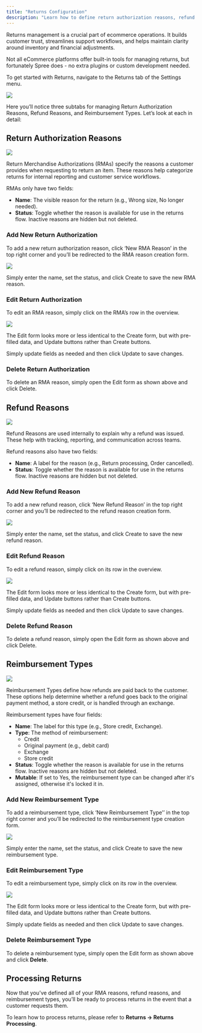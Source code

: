 ```yaml
---
title: "Returns Configuration"
description: "Learn how to define return authorization reasons, refund reasons, and reimbursement types."
---
```


Returns management is a crucial part of ecommerce operations. It builds customer trust, streamlines support workflows, and helps maintain clarity around inventory and financial adjustments.

Not all eCommerce platforms offer built-in tools for managing returns, but fortunately Spree does - no extra plugins or custom development needed.

To get started with Returns, navigate to the Returns tab of the Settings menu.

![](/images/user/settings/returns-configuration/1.returns.png)

Here you’ll notice three subtabs for managing Return Authorization Reasons, Refund Reasons, and Reimbursement Types. Let’s look at each in detail:

## Return Authorization Reasons

![](/images/user/settings/returns-configuration/2.return_authorizations.png)

Return Merchandise Authorizations (RMAs) specify the reasons a customer provides when requesting to return an item. These reasons help categorize returns for internal reporting and customer service workflows.

RMAs only have two fields:

- **Name**: The visible reason for the return (e.g., Wrong size, No longer needed).
- **Status**: Toggle whether the reason is available for use in the returns flow. Inactive reasons are hidden but not deleted.

### Add New Return Authorization

To add a new return authorization reason, click ‘New RMA Reason’ in the top right corner and you’ll be redirected to the RMA reason creation form.

![](/images/user/settings/returns-configuration/3.new_rma.png)

Simply enter the name, set the status, and click Create to save the new RMA reason.

### Edit Return Authorization

To edit an RMA reason, simply click on the RMA’s row in the overview.

![](/images/user/settings/returns-configuration/4.edit_rma.png)

The Edit form looks more or less identical to the Create form, but with pre-filled data, and Update buttons rather than Create buttons.

Simply update fields as needed and then click Update to save changes.

### Delete Return Authorization

To delete an RMA reason, simply open the Edit form as shown above and click Delete.

## Refund Reasons

![](/images/user/settings/returns-configuration/5.refund_reasons.png)

Refund Reasons are used internally to explain why a refund was issued. These help with tracking, reporting, and communication across teams.

Refund reasons also have two fields:

- **Name**: A label for the reason (e.g., Return processing, Order cancelled).
- **Status**: Toggle whether the reason is available for use in the returns flow. Inactive reasons are hidden but not deleted.

### Add New Refund Reason

To add a new refund reason, click ‘New Refund Reason’ in the top right corner and you’ll be redirected to the refund reason creation form.

![](/images/user/settings/returns-configuration/6.new_refund_reason.png)

Simply enter the name, set the status, and click Create to save the new refund reason.

### Edit Refund Reason

To edit a refund reason, simply click on its row in the overview.

![](/images/user/settings/returns-configuration/7.edit_refund_reason.png)

The Edit form looks more or less identical to the Create form, but with pre-filled data, and Update buttons rather than Create buttons.

Simply update fields as needed and then click Update to save changes.

### Delete Refund Reason

To delete a refund reason, simply open the Edit form as shown above and click Delete.

## Reimbursement Types

![](/images/user/settings/returns-configuration/8.reimbursement_types.png)

Reimbursement Types define how refunds are paid back to the customer. These options help determine whether a refund goes back to the original payment method, a store credit, or is handled through an exchange.

Reimbursement types have four fields:

- **Name**: The label for this type (e.g., Store credit, Exchange).
- **Type**: The method of reimbursement:
  - Credit
  - Original payment (e.g., debit card)
  - Exchange
  - Store credit
- **Status**: Toggle whether the reason is available for use in the returns flow. Inactive reasons are hidden but not deleted.
- **Mutable**: If set to Yes, the reimbursement type can be changed after it's assigned, otherwise it's locked it in.

### Add New Reimbursement Type

To add a reimbursement type, click ‘New Reimbursement Type’’ in the top right corner and you’ll be redirected to the reimbursement type creation form.

![](/images/user/settings/returns-configuration/9.new_reimbursement.png)

Simply enter the name, set the status, and click Create to save the new reimbursement type.

### Edit Reimbursement Type

To edit a reimbursement type, simply click on its row in the overview.

![](/images/user/settings/returns-configuration/10.edit_reimbursement.png)

The Edit form looks more or less identical to the Create form, but with pre-filled data, and Update buttons rather than Create buttons.

Simply update fields as needed and then click Update to save changes.

### Delete Reimbursement Type

To delete a reimbursement type, simply open the Edit form as shown above and click **Delete**.

## Processing Returns

Now that you’ve defined all of your RMA reasons, refund reasons, and reimbursement types, you’ll be ready to process returns in the event that a customer requests them.

To learn how to process returns, please refer to **Returns → Returns Processing**.


